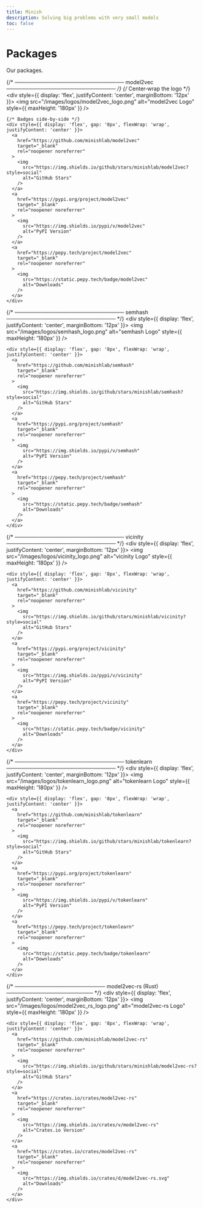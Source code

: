 ```yaml
---
title: Minish
description: Solving big problems with very small models
toc: false
---
```


# Packages

Our packages. 
<CardGroup cols={2}>

  {/* ───────────────────────────── model2vec ───────────────────────────── */}
  <Card href="/packages/model2vec/index">
    {/* Center‐wrap the logo */}
    <div style={{ display: 'flex', justifyContent: 'center', marginBottom: '12px' }}>
      <img
        src="/images/logos/model2vec_logo.png"
        alt="model2vec Logo"
        style={{ maxHeight: '180px' }}
      />
    </div>

    {/* Badges side-by-side */}
    <div style={{ display: 'flex', gap: '8px', flexWrap: 'wrap', justifyContent: 'center' }}>
      <a
        href="https://github.com/minishlab/model2vec"
        target="_blank"
        rel="noopener noreferrer"
      >
        <img
          src="https://img.shields.io/github/stars/minishlab/model2vec?style=social"
          alt="GitHub Stars"
        />
      </a>
      <a
        href="https://pypi.org/project/model2vec"
        target="_blank"
        rel="noopener noreferrer"
      >
        <img
          src="https://img.shields.io/pypi/v/model2vec"
          alt="PyPI Version"
        />
      </a>
      <a
        href="https://pepy.tech/project/model2vec"
        target="_blank"
        rel="noopener noreferrer"
      >
        <img
          src="https://static.pepy.tech/badge/model2vec"
          alt="Downloads"
        />
      </a>
    </div>
  </Card>

  {/* ───────────────────────────── semhash ───────────────────────────── */}
  <Card href="/packages/semhash/index">
    <div style={{ display: 'flex', justifyContent: 'center', marginBottom: '12px' }}>
      <img
        src="/images/logos/semhash_logo.png"
        alt="semhash Logo"
        style={{ maxHeight: '180px' }}
      />
    </div>

    <div style={{ display: 'flex', gap: '8px', flexWrap: 'wrap', justifyContent: 'center' }}>
      <a
        href="https://github.com/minishlab/semhash"
        target="_blank"
        rel="noopener noreferrer"
      >
        <img
          src="https://img.shields.io/github/stars/minishlab/semhash?style=social"
          alt="GitHub Stars"
        />
      </a>
      <a
        href="https://pypi.org/project/semhash"
        target="_blank"
        rel="noopener noreferrer"
      >
        <img
          src="https://img.shields.io/pypi/v/semhash"
          alt="PyPI Version"
        />
      </a>
      <a
        href="https://pepy.tech/project/semhash"
        target="_blank"
        rel="noopener noreferrer"
      >
        <img
          src="https://static.pepy.tech/badge/semhash"
          alt="Downloads"
        />
      </a>
    </div>
  </Card>

  {/* ───────────────────────────── vicinity ───────────────────────────── */}
  <Card href="/packages/vicinity/index">
    <div style={{ display: 'flex', justifyContent: 'center', marginBottom: '12px' }}>
      <img
        src="/images/logos/vicinity_logo.png"
        alt="vicinity Logo"
        style={{ maxHeight: '180px' }}
      />
    </div>

    <div style={{ display: 'flex', gap: '8px', flexWrap: 'wrap', justifyContent: 'center' }}>
      <a
        href="https://github.com/minishlab/vicinity"
        target="_blank"
        rel="noopener noreferrer"
      >
        <img
          src="https://img.shields.io/github/stars/minishlab/vicinity?style=social"
          alt="GitHub Stars"
        />
      </a>
      <a
        href="https://pypi.org/project/vicinity"
        target="_blank"
        rel="noopener noreferrer"
      >
        <img
          src="https://img.shields.io/pypi/v/vicinity"
          alt="PyPI Version"
        />
      </a>
      <a
        href="https://pepy.tech/project/vicinity"
        target="_blank"
        rel="noopener noreferrer"
      >
        <img
          src="https://static.pepy.tech/badge/vicinity"
          alt="Downloads"
        />
      </a>
    </div>
  </Card>

  {/* ───────────────────────────── tokenlearn ───────────────────────────── */}
  <Card href="/packages/tokenlearn/index">
    <div style={{ display: 'flex', justifyContent: 'center', marginBottom: '12px' }}>
      <img
        src="/images/logos/tokenlearn_logo.png"
        alt="tokenlearn Logo"
        style={{ maxHeight: '180px' }}
      />
    </div>

    <div style={{ display: 'flex', gap: '8px', flexWrap: 'wrap', justifyContent: 'center' }}>
      <a
        href="https://github.com/minishlab/tokenlearn"
        target="_blank"
        rel="noopener noreferrer"
      >
        <img
          src="https://img.shields.io/github/stars/minishlab/tokenlearn?style=social"
          alt="GitHub Stars"
        />
      </a>
      <a
        href="https://pypi.org/project/tokenlearn"
        target="_blank"
        rel="noopener noreferrer"
      >
        <img
          src="https://img.shields.io/pypi/v/tokenlearn"
          alt="PyPI Version"
        />
      </a>
      <a
        href="https://pepy.tech/project/tokenlearn"
        target="_blank"
        rel="noopener noreferrer"
      >
        <img
          src="https://static.pepy.tech/badge/tokenlearn"
          alt="Downloads"
        />
      </a>
    </div>
  </Card>

  {/* ──────────────────────── model2vec-rs (Rust) ─────────────────────── */}
  <Card href="/packages/model2vec-rs/index">
    <div style={{ display: 'flex', justifyContent: 'center', marginBottom: '12px' }}>
      <img
        src="/images/logos/model2vec_rs_logo.png"
        alt="model2vec-rs Logo"
        style={{ maxHeight: '180px' }}
      />
    </div>

    <div style={{ display: 'flex', gap: '8px', flexWrap: 'wrap', justifyContent: 'center' }}>
      <a
        href="https://github.com/minishlab/model2vec-rs"
        target="_blank"
        rel="noopener noreferrer"
      >
        <img
          src="https://img.shields.io/github/stars/minishlab/model2vec-rs?style=social"
          alt="GitHub Stars"
        />
      </a>
      <a
        href="https://crates.io/crates/model2vec-rs"
        target="_blank"
        rel="noopener noreferrer"
      >
        <img
          src="https://img.shields.io/crates/v/model2vec-rs"
          alt="Crates.io Version"
        />
      </a>
      <a
        href="https://crates.io/crates/model2vec-rs"
        target="_blank"
        rel="noopener noreferrer"
      >
        <img
          src="https://img.shields.io/crates/d/model2vec-rs.svg"
          alt="Downloads"
        />
      </a>
    </div>
  </Card>

</CardGroup>

